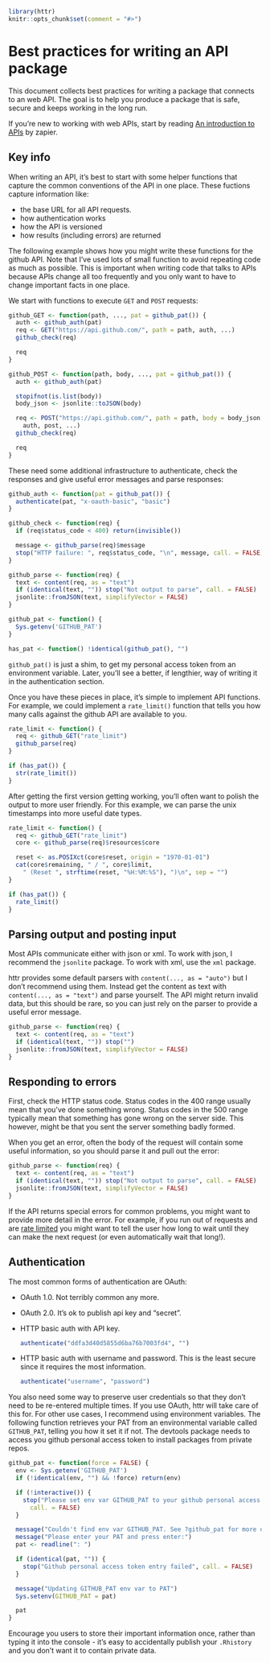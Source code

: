 <!--
%\VignetteEngine{knitr::knitr}
%\VignetteIndexEntry{Best practices for writing an API package}
-->

```r
library(httr)
knitr::opts_chunk$set(comment = "#>")
```

# Best practices for writing an API package

This document collects best practices for writing a package that connects to an web API. The goal is to help you produce a package that is safe, secure and keeps working in the long run.

If you're new to working with web APIs, start by reading [An introduction to APIs](https://zapier.com/learn/apis) by zapier.

## Key info

When writing an API, it's best to start with some helper functions that capture the common conventions of the API in one place. These fuctions capture information like:

* the base URL for all API requests.
* how authentication works
* how the API is versioned
* how results (including errors) are returned

The following example shows how you might write these functions for the github API. Note that I've used lots of small function to avoid repeating code as much as possible. This is important when writing code that talks to APIs because APIs change all too frequently and you only want to have to change important facts in one place.

We start with functions to execute `GET` and `POST` requests:

```r
github_GET <- function(path, ..., pat = github_pat()) {
  auth <- github_auth(pat)
  req <- GET("https://api.github.com/", path = path, auth, ...)
  github_check(req)

  req
}

github_POST <- function(path, body, ..., pat = github_pat()) {
  auth <- github_auth(pat)

  stopifnot(is.list(body))
  body_json <- jsonlite::toJSON(body)

  req <- POST("https://api.github.com/", path = path, body = body_json,
    auth, post, ...)
  github_check(req)

  req
}
```

These need some additional infrastructure to authenticate, check the responses and give useful error messages and parse responses:

```r
github_auth <- function(pat = github_pat()) {
  authenticate(pat, "x-oauth-basic", "basic")
}

github_check <- function(req) {
  if (req$status_code < 400) return(invisible())

  message <- github_parse(req)$message
  stop("HTTP failure: ", req$status_code, "\n", message, call. = FALSE)
}

github_parse <- function(req) {
  text <- content(req, as = "text")
  if (identical(text, "")) stop("Not output to parse", call. = FALSE)
  jsonlite::fromJSON(text, simplifyVector = FALSE)
}

github_pat <- function() {
  Sys.getenv('GITHUB_PAT')
}

has_pat <- function() !identical(github_pat(), "")
```

`github_pat()` is just a shim, to get my personal access token from an environment variable. Later, you'll see a better, if lengthier, way of writing it in the authentication section.

Once you have these pieces in place, it's simple to implement API functions. For example, we could implement a `rate_limit()` function that tells you how many calls against the github API are available to you.

```r
rate_limit <- function() {
  req <- github_GET("rate_limit")
  github_parse(req)
}

if (has_pat()) {
  str(rate_limit())
}
```

After getting the first version getting working, you'll often want to polish the output to more user friendly. For this example, we can parse the unix timestamps into more useful date types.

```r
rate_limit <- function() {
  req <- github_GET("rate_limit")
  core <- github_parse(req)$resources$core

  reset <- as.POSIXct(core$reset, origin = "1970-01-01")
  cat(core$remaining, " / ", core$limit,
    " (Reset ", strftime(reset, "%H:%M:%S"), ")\n", sep = "")
}

if (has_pat()) {
  rate_limit()
}
```

## Parsing output and posting input

Most APIs communicate either with json or xml. To work with json, I recommend the `jsonlite` package. To work with xml, use the `xml` package.

httr provides some default parsers with `content(..., as = "auto")` but I don't recommend using them. Instead get the content as text with `content(..., as = "text")` and parse yourself. The API might return invalid data, but this should be rare, so you can just rely on the parser to provide a useful error message.

```r
github_parse <- function(req) {
  text <- content(req, as = "text")
  if (identical(text, "")) stop("")
  jsonlite::fromJSON(text, simplifyVector = FALSE)
}
```

## Responding to errors

First, check the HTTP status code. Status codes in the 400 range usually mean that you've done something wrong. Status codes in the 500 range typically mean that something has gone wrong on the server side. This however, might be that you sent the server something badly formed.

When you get an error, often the body of the request will contain some useful information, so you should parse it and pull out the error:

```r
github_parse <- function(req) {
  text <- content(req, as = "text")
  if (identical(text, "")) stop("Not output to parse", call. = FALSE)
  jsonlite::fromJSON(text, simplifyVector = FALSE)
}
```

If the API returns special errors for common problems, you might want to provide more detail in the error. For example, if you run out of requests and are [rate limited](https://developer.github.com/v3/#rate-limiting) you might want to tell the user how long to wait until they can make the next request (or even automatically wait that long!).

## Authentication

The most common forms of authentication are OAuth:

* OAuth 1.0. Not terribly common any more.

* OAuth 2.0. It's ok to publish api key and "secret".

* HTTP basic auth with API key.

    ```r
    authenticate("ddfa3d40d5855d6ba76b7003fd4", "")
    ```

* HTTP basic auth with username and password. This is the least secure
  since it requires the most information.

    ```r
    authenticate("username", "password")
    ```

You also need some way to preserve user credentials so that they don't need to be re-entered multiple times. If you use OAuth, httr will take care of this for. For other use cases, I recommend using environment variables. The following function retrieves your PAT from an environmental variable called `GITHUB_PAT`, telling you how it set it if not. The devtools package needs to access you github personal access token to install packages from private repos.

```r
github_pat <- function(force = FALSE) {
  env <- Sys.getenv('GITHUB_PAT')
  if (!identical(env, "") && !force) return(env)

  if (!interactive()) {
    stop("Please set env var GITHUB_PAT to your github personal access token",
      call. = FALSE)
  }

  message("Couldn't find env var GITHUB_PAT. See ?github_pat for more details.")
  message("Please enter your PAT and press enter:")
  pat <- readline(": ")

  if (identical(pat, "")) {
    stop("Github personal access token entry failed", call. = FALSE)
  }

  message("Updating GITHUB_PAT env var to PAT")
  Sys.setenv(GITHUB_PAT = pat)

  pat
}
```

Encourage you users to store their important information once, rather than typing it into the console - it's easy to accidentally publish your `.Rhistory` and you don't want it to contain private data.
